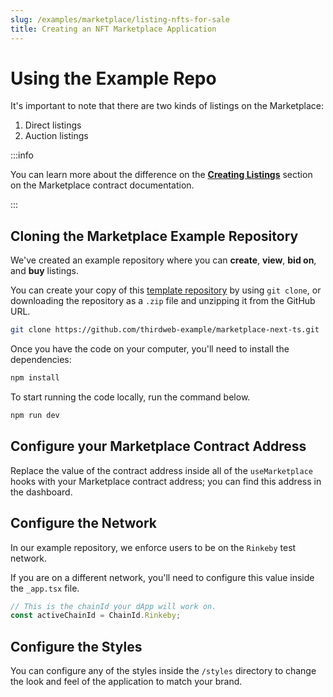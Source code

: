 ```yaml
---
slug: /examples/marketplace/listing-nfts-for-sale
title: Creating an NFT Marketplace Application
---
```


# Using the Example Repo

It's important to note that there are two kinds of listings on the Marketplace:

1. Direct listings
2. Auction listings

:::info

You can learn more about the difference on the [**Creating Listings**](https://portal.thirdweb.com/pre-built-contracts/marketplace#creating-listings)
section on the Marketplace contract documentation.

:::

## Cloning the Marketplace Example Repository

We've created an example repository where you can **create**, **view**, **bid on**, and **buy** listings.

You can create your copy of this [template repository](https://github.com/thirdweb-example/marketplace-next-ts)
by using `git clone`, or downloading the repository as a `.zip` file and unzipping it from the GitHub URL.

```bash
git clone https://github.com/thirdweb-example/marketplace-next-ts.git
```

Once you have the code on your computer, you'll need to install the dependencies:

```bash npm2yarn
npm install
```

To start running the code locally, run the command below.

```bash npm2yarn
npm run dev
```

## Configure your Marketplace Contract Address

Replace the value of the contract address inside all of the `useMarketplace` hooks
with your Marketplace contract address; you can find this address in the dashboard.

## Configure the Network

In our example repository, we enforce users to be on the `Rinkeby` test network.

If you are on a different network, you'll need to configure this value inside the `_app.tsx` file.

```jsx
// This is the chainId your dApp will work on.
const activeChainId = ChainId.Rinkeby;
```

## Configure the Styles

You can configure any of the styles inside the `/styles` directory to change the look and feel of the
application to match your brand.
